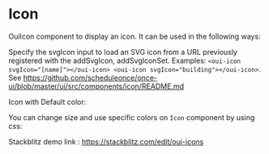 
<Meta of={IconStories} />

# Icon

OuiIcon component to display an icon. It can be used in the following ways:

Specify the svgIcon input to load an SVG icon from a URL previously registered with the addSvgIcon, addSvgIconSet. Examples: `<oui-icon svgIcon="[name]"></oui-icon> <oui-icon svgIcon="building"></oui-icon>`. See https://github.com/scheduleonce/once-ui/blob/master/ui/src/components/icon/README.md

Icon with Default color:

<Canvas>
  <Story of={IconStories.DefaultColor} />
</Canvas>

You can change size and use specific colors on `Icon` component by using css:

<Canvas>
  <Story of={IconStories.CustomIcon} />
</Canvas>

Stackblitz demo link : https://stackblitz.com/edit/oui-icons

<Controls />
